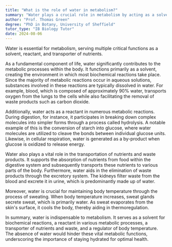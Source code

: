 ```yaml
---
title: "What is the role of water in metabolism?"
summary: "Water plays a crucial role in metabolism by acting as a solvent, a reactant, and a transporter of nutrients."
author: "Prof. Thomas Green"
degree: "PhD in Botany, University of Sheffield"
tutor_type: "IB Biology Tutor"
date: 2024-08-06
---
```


Water is essential for metabolism, serving multiple critical functions as a solvent, reactant, and transporter of nutrients.

As a fundamental component of life, water significantly contributes to the metabolic processes within the body. It functions primarily as a solvent, creating the environment in which most biochemical reactions take place. Since the majority of metabolic reactions occur in aqueous solutions, substances involved in these reactions are typically dissolved in water. For example, blood, which is composed of approximately $90\%$ water, transports oxygen from the lungs to the cells while also facilitating the removal of waste products such as carbon dioxide.

Additionally, water acts as a reactant in numerous metabolic reactions. During digestion, for instance, it participates in breaking down complex molecules into simpler forms through a process called hydrolysis. A notable example of this is the conversion of starch into glucose, where water molecules are utilized to cleave the bonds between individual glucose units. Likewise, in cellular respiration, water is generated as a by-product when glucose is oxidized to release energy.

Water also plays a vital role in the transportation of nutrients and waste products. It supports the absorption of nutrients from food within the digestive system and subsequently transports these nutrients to various parts of the body. Furthermore, water aids in the elimination of waste products through the excretory system. The kidneys filter waste from the blood and excrete it in urine, which is predominantly made up of water.

Moreover, water is crucial for maintaining body temperature through the process of sweating. When body temperature increases, sweat glands secrete sweat, which is primarily water. As sweat evaporates from the skin's surface, it cools the body, thereby aiding in thermoregulation.

In summary, water is indispensable to metabolism. It serves as a solvent for biochemical reactions, a reactant in various metabolic processes, a transporter of nutrients and waste, and a regulator of body temperature. The absence of water would hinder these vital metabolic functions, underscoring the importance of staying hydrated for optimal health.
    